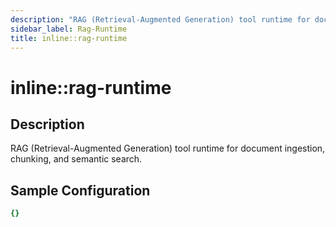 ```yaml
---
description: "RAG (Retrieval-Augmented Generation) tool runtime for document ingestion, chunking, and semantic search."
sidebar_label: Rag-Runtime
title: inline::rag-runtime
---
```


# inline::rag-runtime

## Description

RAG (Retrieval-Augmented Generation) tool runtime for document ingestion, chunking, and semantic search.

## Sample Configuration

```yaml
{}
```
